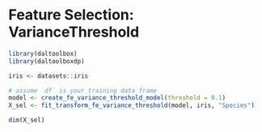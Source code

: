 # Feature Selection: VarianceThreshold
```r
library(daltoolbox)
library(daltoolboxdp)
```

```r
iris <- datasets::iris
```
```r

# assume `df` is your training data frame
model <- create_fe_variance_threshold_model(threshold = 0.1)
X_sel <- fit_transform_fe_variance_threshold(model, iris, "Species")

dim(X_sel)
```
